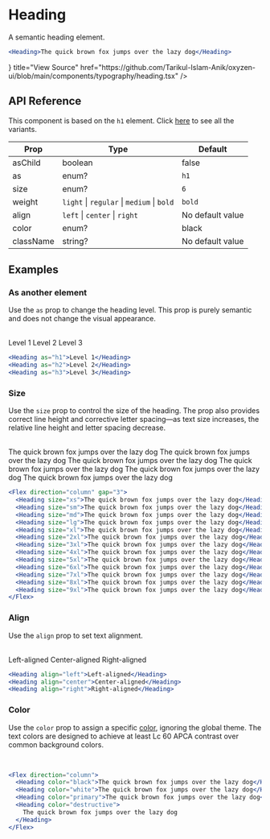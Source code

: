 
# Heading

A semantic heading element.

```jsx filename="The quick brown fox jumps over the lazy dog"
<Heading>The quick brown fox jumps over the lazy dog</Heading>
```

<Cards>
  <Card
    icon={<CodeBracketIcon />}
    title="View Source"
    href="https://github.com/Tarikul-Islam-Anik/oxyzen-ui/blob/main/components/typography/heading.tsx"
  />
</Cards>

## API Reference

This component is based on the `h1` element. Click [here](/Variants/typography) to see all the variants.

| Prop      | Type                                       | Default          |
| --------- | ------------------------------------------ | ---------------- |
| asChild   | boolean                                    | false            |
| as        | enum?                                      | `h1`             |
| size      | enum?                                      | `6`              |
| weight    | `light` \| `regular` \| `medium` \| `bold` | `bold`           |
| align     | `left` \| `center` \| `right`              | No default value |
| color     | enum?                                      | black            |
| className | string?                                    | No default value |

## Examples

### As another element

Use the `as` prop to change the heading level. This prop is purely semantic and does not change the visual appearance.

<br />
<Heading as="h1">Level 1</Heading>
<Heading as="h2">Level 2</Heading>
<Heading as="h3">Level 3</Heading>

```jsx /as/
<Heading as="h1">Level 1</Heading>
<Heading as="h2">Level 2</Heading>
<Heading as="h3">Level 3</Heading>
```

### Size

Use the `size` prop to control the size of the heading. The prop also provides correct line height and corrective letter spacing—as text size increases, the relative line height and letter spacing decrease.

<br />
<Heading size="xs">The quick brown fox jumps over the lazy dog</Heading>
<Heading size="sm">The quick brown fox jumps over the lazy dog</Heading>
<Heading size="md">The quick brown fox jumps over the lazy dog</Heading>
<Heading size="lg">The quick brown fox jumps over the lazy dog</Heading>
<Heading size="xl">The quick brown fox jumps over the lazy dog</Heading>
<Heading size="2xl">The quick brown fox jumps over the lazy dog</Heading>

```jsx /size/
<Flex direction="column" gap="3">
  <Heading size="xs">The quick brown fox jumps over the lazy dog</Heading>
  <Heading size="sm">The quick brown fox jumps over the lazy dog</Heading>
  <Heading size="md">The quick brown fox jumps over the lazy dog</Heading>
  <Heading size="lg">The quick brown fox jumps over the lazy dog</Heading>
  <Heading size="xl">The quick brown fox jumps over the lazy dog</Heading>
  <Heading size="2xl">The quick brown fox jumps over the lazy dog</Heading>
  <Heading size="3xl">The quick brown fox jumps over the lazy dog</Heading>
  <Heading size="4xl">The quick brown fox jumps over the lazy dog</Heading>
  <Heading size="5xl">The quick brown fox jumps over the lazy dog</Heading>
  <Heading size="6xl">The quick brown fox jumps over the lazy dog</Heading>
  <Heading size="7xl">The quick brown fox jumps over the lazy dog</Heading>
  <Heading size="8xl">The quick brown fox jumps over the lazy dog</Heading>
  <Heading size="9xl">The quick brown fox jumps over the lazy dog</Heading>
</Flex>
```

### Align

Use the `align` prop to set text alignment.

<br />
<Heading align="left">Left-aligned</Heading>
<Heading align="center">Center-aligned</Heading>
<Heading align="right">Right-aligned</Heading>

```jsx /align/
<Heading align="left">Left-aligned</Heading>
<Heading align="center">Center-aligned</Heading>
<Heading align="right">Right-aligned</Heading>
```

### Color

Use the `color` prop to assign a specific [color](/themes/docs/theme/color), ignoring the global theme. The text colors are designed to achieve at least Lc 60 APCA contrast over common background colors.

<br />

```jsx /color/
<Flex direction="column">
  <Heading color="black">The quick brown fox jumps over the lazy dog</Heading>
  <Heading color="white">The quick brown fox jumps over the lazy dog</Heading>
  <Heading color="primary">The quick brown fox jumps over the lazy dog</Heading>
  <Heading color="destructive">
    The quick brown fox jumps over the lazy dog
  </Heading>
</Flex>
```
